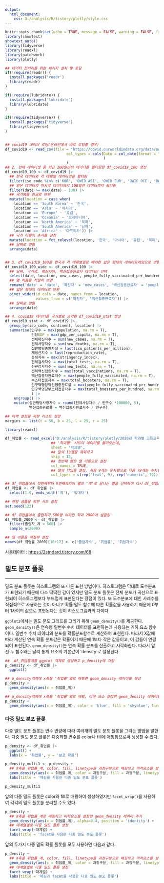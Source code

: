 ```yaml
---
output:
  html_document:
    css: D:/analysis/R/tistory/plotly/style.css
---
```


```r
knitr::opts_chunk$set(echo = TRUE, message = FALSE, warning = FALSE, fig.width = 6.5, dpi = 130)
library(showtext)
showtext_auto()
library(tidyverse)
library(readxl)
library(patchwork)
library(plotly)
```


```r
## 데이터 전처리를 위한 패키지 설치 및 로딩
if(!require(readr)) {
  install.packages('readr')
  library(readr)
}

if(!require(lubridate)) {
  install.packages('lubridate')
  library(lubridate)
}

if(!require(tidyverse)) {
  install.packages('tidyverse')
  library(tidyverse)
}

                      
## covid19 데이터 로딩(온라인에서 바로 로딩할 경우)
df_covid19 <- read_csv(file = "https://covid.ourworldindata.org/data/owid-covid-data.csv",
                            col_types = cols(Date = col_date(format = "%Y-%m-%d")
                                             )
                            )
## 2. 전체 데이터셋 중 최근 100일간의 데이터를 필터링한 df_covid19_100 생성
df_covid19_100 <- df_covid19 |> 
  ## 한국 데이터와 각 대륙별 데이터만을 필터링
  filter(iso_code %in% c('KOR', 'OWID_ASI', 'OWID_EUR', 'OWID_OCE', 'OWID_NAM', 'OWID_SAM', 'OWID_AFR')) |>
  ## 읽은 데이터의 마지막 데이터에서 100일전 데이터까지 필터링
  filter(date >= max(date) - 100) |>
  ## 국가명을 한글로 변환
  mutate(location = case_when(
    location == 'South Korea' ~ '한국', 
    location == 'Asia' ~ '아시아', 
    location == 'Europe' ~ '유럽', 
    location == 'Oceania' ~ '오세아니아', 
    location == 'North America' ~ '북미', 
    location == 'South America' ~ '남미', 
    location == 'Africa' ~ '아프리카')) |>
  ## 국가 이름의 순서를 설정 
  mutate(location = fct_relevel(location, '한국', '아시아', '유럽', '북미', '남미', '아프리카', '오세아니아')) |>
  ## 날짜로 정렬
  arrange(date)


## 3. df_covid19_100을 한국과 각 대륙별열로 배치한 넓은 형태의 데이터프레임으로 변환
df_covid19_100_wide <- df_covid19_100 |>
  ## 날짜, 국가명, 확진자와, 백신접종완료자 데이터만 선택
  select(date, location, new_cases, people_fully_vaccinated_per_hundred) |>
  ## 열 이름을 적절히 변경
  rename('date' = 'date', '확진자' = 'new_cases', '백신접종완료자' = 'people_fully_vaccinated_per_hundred') |>
  ## 넓은 형태의 데이터로 변환
  pivot_wider(id_cols = date, names_from = location, 
              values_from = c('확진자', '백신접종완료자')) |>
  ## 날짜로 정렬
  arrange(date)

## 4. covid19 데이터를 국가별로 요약한 df_covid19_stat 생성
df_covid19_stat <- df_covid19 |> 
  group_by(iso_code, continent, location) |>
  summarise(인구수 = max(population, na.rm = T), 
            인당GDP = max(gdp_per_capita, na.rm = T),
            전체확진자수 = sum(new_cases, na.rm = T),
            전체사망자수 = sum(new_deaths, na.rm = T), 
            십만명당중환자실 = last(icu_patients_per_million),
            재생산지수 = last(reproduction_rate),
            봉쇄지수 = max(stringency_index), 
            전체검사자수 = max(total_tests, na.rm = T), 
            신규검사자수 = sum(new_tests, na.rm = T),
            전체백신접종자수 = max(total_vaccinations, na.rm = T),
            백신접종자완료자수 = max(people_fully_vaccinated, na.rm = T),
            부스터접종자수 = max(total_boosters, na.rm = T),
            인구백명당백신접종완료률 = max(people_fully_vaccinated_per_hundred, na.rm = T),
            인구백명당부스터접종자수 = max(total_boosters_per_hundred, na.rm = T)
            ) |> 
    ungroup() |>
    mutate(십만명당사망자수 = round(전체사망자수 / 인구수 *100000, 5),
           백신접종완료률 = 백신접종자완료자수 / 인구수)

## 여백 설정을 위한 리스트 설정
margins <- list(t = 50, b = 25, l = 25, r = 25)

library(readxl)

df_취업률 <- read_excel('D:/analysis/R/tistory/plotly/2020년 학과별 고등교육기관 취업통계.xlsx', 
                     ## '학과별' 시트의 데이터를 불러오는데,
                     sheet = '학과별',
                     ## 앞의 13행을 제외하고
                     skip = 13, 
                     ## 첫번째 행은 열 이름으로 설정
                     col_names = TRUE, 
                     ## 열의 타입을 설정, 처음 9개는 문자형으로 다음 79개는 수치형으로 설정
                     col_types = c(rep('text', 9), rep('numeric', 79)))

## df_취업률에서 첫번째부터 9번째까지의 열과 '계'로 끝나는 열을 선택하여 다시 df_취업률에 저장
df_취업률 <- df_취업률 |> 
  select(1:9, ends_with('계'), '입대자')

## 랜덤 샘플을 위한 시드 설정
set.seed(123)

## df_취업률에서 졸업자가 500명 이하인 학과 2000개 샘플링
df_취업률_2000 <- df_취업률 |> 
  filter(졸업자_계 < 500) |> 
  sample_n(2000)

## 열 이름을 적절히 설정
names(df_취업률_2000)[10:12] <- c('졸업자수', '취업률', '취업자수')

```

사용데이터 : <https://2stndard.tistory.com/68>

## 밀도 분포 플롯

------------------------------------------------------------------------

밀도 분포 플롯는 히스토그램의 또 다른 표현 방법이다. 히스토그램은 막대로 도수분포가 표현되기 때문에 다소 딱딱한 감이 있지만 밀도 분포 플롯은 전체 분포가 곡선으로 표현되어 히스토그램보다 부드럽게 표현된다는 장점이 있다. 또 도수분포에 대한 사례수를 직접적으로 사용하는 것이 아니고 확률 밀도 함수에 따른 확률값을 사용하기 때문에 0부터 1사이의 값으로 표현된다는 것이 히스토그램과의 차이다.

`ggplot2`에서는 밀도 분포 그래프를 그리기 위해 `geom_density()`를 제공한다. `geom_density()`은 연속형 일변수 수치 데이터를 표현하는데 사용되는 기하 요소 함수이다. 일변수 수치 데이터의 분포를 확률분포함수로 계산하여 표현한다. 따라서 X값에 따라 계산된 연속 확률 분포값은 확률이기 때문에 1보다 작은 값들이고, 이 값들이 연결되어 표현된다. `geom_density()`는 연속 확률 분포를 산출하고 시각화한다. 따라서 앞선 두 함수와는 달리 통계 요소의 기본값이 'density'로 설정된다.

```r
##  df_취업통계를 ggplot 객체로 생성하고 p_density에 저장
p_density <- df_취업률 |>
  ggplot()

```

```r
## p_density객체에 x축을 '취업률'열로 매핑한 geom_density 레이어를 생성
p_density + 
  geom_density(aes(x = 취업률_계))
```

```r
## p_density객체에 x축을 '취업률'열로 매핑, 미적 요소 설정한 geom_density 레이어를 생성
p_density + 
  geom_density(aes(x = 취업률_계), color = 'blue', fill = 'skyblue', linetype = 2, size = 1, alpha = 0.5)

```

### 다중 밀도 분포 플롯

다중 밀도 분포 플롯는 변수 변량에 따라 여러개의 밀도 분포 플롯을 그리는 방법을 말한다. 다중 밀도 분포 플롯은 다중화할 변수를 color나 fill에 매핑함으로써 생성할 수 있다.

```r
p_density <- df_취업률 |>
  ggplot() + 
  labs(x = '취업률', y = '분포 확률')

p_density_multi1 <- p_density +
  ## X축을 취업률_계, color, fill, linetype을 과정구분으로 매핑하고 미적요소를 설정한 geom_density 레이어 추가
  geom_density(aes(x = 취업률_계, color = 과정구분, fill = 과정구분, linetype = 과정구분), alpha=0.4, position = 'identity') +
  labs(title = '매핑을 사용한 다중 밀도 분포 플롯')

p_density_multi1
```

앞의 다중 밀도 플롯은 color와 fill로 매핑하여 생성하였지만 `facet_wrap()`을 사용하여 각각의 밀도 플롯를 분리할 수도 있다.

```r
p_density +
  ## X축을 취업률_계로 매핑하고 미적요소를 설정한 geom_density 레이어 추가
  geom_density(aes(x = 취업률_계), alpha=0.4, position = 'identity') +  
  ## 대계열별로 다중 밀도 플롯 생성
  facet_wrap(~대계열) + 
  labs(title = 'facet을 사용한 다중 밀도 분포 플롯')

```

앞의 두가지 다중 밀도 확률 플롯를 모두 사용하면 다음과 같다.

```r
p_density +
  ## X축을 취업률_계, color, fill, linetype을 과정구분으로 매핑하고 미적요소를 설정한 geom_density 레이어 추가
  geom_density(aes(x = 취업률_계, color = 과정구분, fill = 과정구분, linetype = 과정구분), alpha=0.4, position = 'identity') +
  ## 대계열별로 다중 밀도 플롯 생성
  facet_wrap(~대계열) + 
  labs(title = '매핑과 facet을 사용한 다중 밀도 분포 플롯')

```






